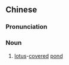 ==Chinese==
{{zh-forms}}

===Pronunciation===
{{zh-pron
|m=hétáng
|cat=n
}}

===Noun===
{{zh-noun}}

# [[lotus]]-[[covered]] [[pond]]
